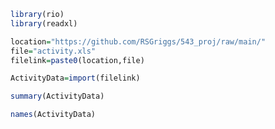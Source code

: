 ```r
library(rio)
library(readxl)

location="https://github.com/RSGriggs/543_proj/raw/main/"
file="activity.xls"
filelink=paste0(location,file)

ActivityData=import(filelink)
```
```r
summary(ActivityData)
```
```r
names(ActivityData)
```